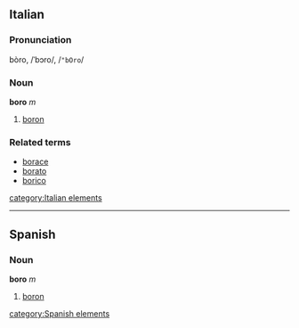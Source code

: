 ==Italian==
===Pronunciation===
bòro, /ˈbɔro/, /<tt>"bOro</tt>/
===Noun===
'''boro''' ''m''

# [[boron]]

===Related terms===
*[[borace]]
*[[borato]]
*[[borico]]
[[category:Italian elements]]

----

==Spanish==
===Noun===
'''boro''' ''m''

# [[boron]]
[[category:Spanish elements]]